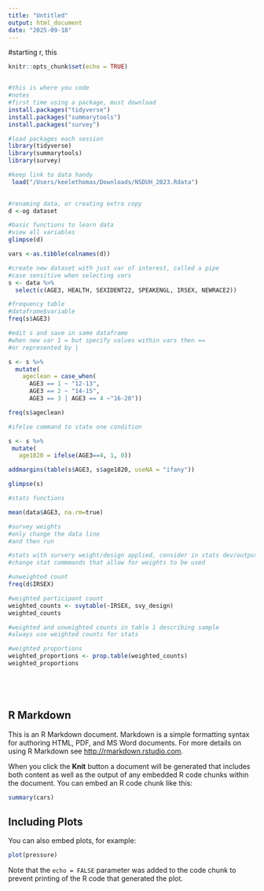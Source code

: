 ```yaml
---
title: "Untitled"
output: html_document
date: "2025-09-18"
---
```

#starting r, this 
```r
knitr::opts_chunk$set(echo = TRUE)


#this is where you code
#notes
#first time using a package, must download
install.packages("tidyverse")
install.packages("summarytools")
install.packages("survey")

```

```r

#load packages each session
library(tidyverse)
library(summarytools)
library(survey)

```

```r

#keep link to data handy
 load("/Users/keelethomas/Downloads/NSDUH_2023.Rdata")
 
 ```
 
 ```r
 
 #renaming data, or creating extra copy 
 d <-og dataset
 
 ```
 
 ```r
 
 #basic functions to learn data
 #view all variables
 glimpse(d)
 
 vars <-as.tibble(colnames(d))
 
 ```
 
 ```r
 #create new dataset with just var of interest, called a pipe
 #case sensitive when selecting vars
 s <- data %>%
   select(c(AGE3, HEALTH, SEXIDENT22, SPEAKENGL, IRSEX, NEWRACE2))
 
 #frequency table
 #dataframe$variable
 freq(s$AGE3)
 
 #edit s and save in same dataframe
 #when new var 1 = but specify values within vars then ==
 #or represented by |
 
 s <- s %>% 
   mutate(
     ageclean = case_when(
       AGE3 == 1 ~ "12-13",
       AGE3 == 2 ~ "14-15",
       AGE3 == 3 | AGE3 == 4 ~"16-20"))
 
freq(s$ageclean)
 
#ifelse command to state one condition

s <- s %>%
  mutate(
    age1820 = ifelse(AGE3==4, 1, 0))
 
addmargins(table(s$AGE3, s$age1820, useNA = "ifany"))

glimpse(s)

#stats functions

mean(data$AGE3, na.rm=true)

#survey weights
#only change the data line
#and then run

#stats with survery weight/design applied, consider in stats dev/output
#change stat commmands that allow for weights to be used

#unweighted count
freq(d$IRSEX)

#weighted participant count
weighted_counts <- svytable(~IRSEX, svy_design)
weighted_counts

#weighted and unweighted counts in table 1 describing sample
#always use weighted counts for stats

#weighted proportions
weighted_proportions <- prop.table(weighted_counts)
weighted_proportions






```

## R Markdown

This is an R Markdown document. Markdown is a simple formatting syntax for authoring HTML, PDF, and MS Word documents. For more details on using R Markdown see <http://rmarkdown.rstudio.com>.

When you click the **Knit** button a document will be generated that includes both content as well as the output of any embedded R code chunks within the document. You can embed an R code chunk like this:

```r
summary(cars)
```

## Including Plots

You can also embed plots, for example:

```r
plot(pressure)
```

Note that the `echo = FALSE` parameter was added to the code chunk to prevent printing of the R code that generated the plot.
